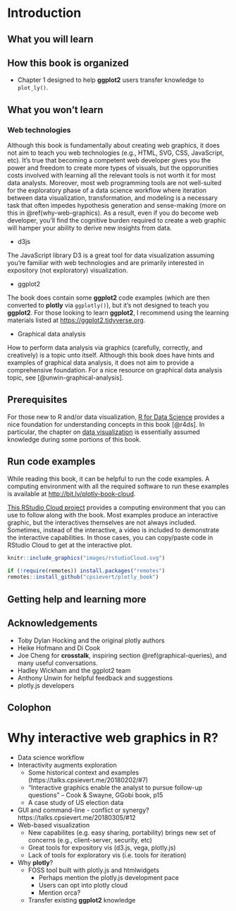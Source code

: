 # Introduction

## What you will learn

## How this book is organized

* Chapter 1 designed to help **ggplot2** users transfer knowledge to `plot_ly()`. 

## What you won't learn

### Web technologies

Although this book is fundamentally about creating web graphics, it does not aim to teach you web technologies (e.g., HTML, SVG, CSS, JavaScript, etc). It's true that becoming a competent web developer gives you the power and freedom to create more types of visuals, but the opporunities costs involved with learning all the relevant tools is not worth it for most data analysts. Moreover, most web programming tools are not well-suited for the exploratory phase of a data science workflow where iteration between data visualization, transformation, and modeling is a necessary task that often impedes hypothesis generation and sense-making (more on this in \@ref(why-web-graphics). As a result, even if you do become web developer, you'll find the cognitive burden required to create a web graphic will hamper your ability to derive new insights from data. 

* d3js

The JavaScript library D3 is a great tool for data visualization assuming you're familiar with web technologies and are primarily interested in expository (not exploratory) visualization. 

* ggplot2

The book does contain some **ggplot2** code examples (which are then converted to **plotly** via `ggplotly()`), but it's not designed to teach you **ggplot2**. For those looking to learn **ggplot2**, I recommend using the learning materials listed at <https://ggplot2.tidyverse.org>.

* Graphical data analysis

How to perform data analysis via graphics (carefully, correctly, and creatively) is a topic unto itself. Although this book does have hints and examples of graphical data analysis, it does not aim to provide a comprehensive foundation. For a nice resource on graphical data analysis topic, see [@unwin-graphical-analysis].

## Prerequisites

For those new to R and/or data visualization, [R for Data Science](https://r4ds.had.co.nz/) provides a nice foundation for understanding concepts in this book [@r4ds]. In particular, the chapter on [data visualization](https://r4ds.had.co.nz/data-visualisation.html) is essentially assumed knowledge during some portions of this book.

## Run code examples

While reading this book, it can be helpful to run the code examples. A computing environment with all the required software to run these examples is available at <http://bit.ly/plotly-book-cloud>. 

[This RStudio Cloud project](https://rstudio.cloud/project/156701) provides a computing environment that you can use to follow along with the book. Most examples produce an interactive graphic, but the interactives themselves are not always included. Sometimes, instead of the interactive, a video is included to demonstrate the interactive capabilities. In those cases, you can copy/paste code in RStudio Cloud to get at the interactive plot.

```r
knitr::include_graphics("images/rstudioCloud.svg")
```

```r
if (!require(remotes)) install.packages("remotes")
remotes::install_github("cpsievert/plotly_book")
```

## Getting help and learning more

## Acknowledgements

* Toby Dylan Hocking and the original plotly authors
* Heike Hofmann and Di Cook
* Joe Cheng for **crosstalk**, inspiring section \@ref(graphical-queries), and many useful conversations.
* Hadley Wickham and the ggplot2 team
* Anthony Unwin for helpful feedback and suggestions
* plotly.js developers

## Colophon
  
  
  

# Why interactive web graphics in R? {#why-web-graphics}

* Data science workflow
* Interactivity augments exploration
    * Some historical context and examples (https://talks.cpsievert.me/20180202/#7)
    * "Interactive graphics enable the analyst to pursue follow-up questions" -- Cook & Swayne, GGobi book, p15
    * A case study of US election data
* GUI and command-line - conflict or synergy? https://talks.cpsievert.me/20180305/#12
* Web-based visualization
    * New capabilites (e.g. easy sharing, portability) brings new set of concerns (e.g., client-server, security, etc)
    * Great tools for expository vis (d3.js, vega, plotly.js)
    * Lack of tools for exploratory vis (i.e. tools for iteration)
* Why **plotly**?
  * FOSS tool built with plotly.js and htmlwidgets
    * Perhaps mention the plotly.js development pace
    * Users can opt into plotly cloud 
    * Mention orca? 
  * Transfer existing **ggplot2** knowledge
